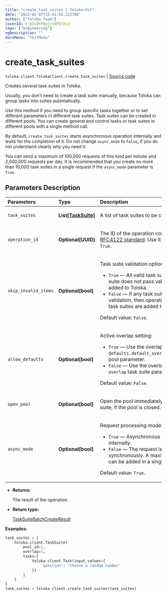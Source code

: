 ```yaml
---
title: "create_task_suites | Toloka-Kit"
date: "2023-02-07T15:41:54.122768"
author: ["Toloka Team"]
coverId: F_bIcOYF9yjrxkPZrXc3
tags: ["engineering"]
ogDescription: ""
docsMenu: "tkitMenu"
---
```


# create_task_suites
`toloka.client.TolokaClient.create_task_suites` | [Source code](https://github.com/Toloka/toloka-kit/blob/v1.1.3/src/client/__init__.py#L2492)

Creates several task suites in Toloka.

Usually, you don't need to create a task suite manually, because Toloka can group tasks into suites automatically.

Use this method if you need to group specific tasks together or to set different parameters in different task suites.
Task suites can be created in different pools. You can create general and control tasks or task suites in different pools with a single method call.

By default, `create_task_suites` starts asynchronous operation internally and waits for the completion of it. Do not
change `async_mode` to `False`, if you do not understand clearly why you need it.

You can send a maximum of 100,000 requests of this kind per minute and 2,000,000 requests per day.
It is recommended that you create no more than 10,000 task suites in a single request if the `async_mode` parameter is `True`.

## Parameters Description

| Parameters | Type | Description |
| :----------| :----| :-----------|
`task_suites`|**List\[[TaskSuite](/docs-new/toloka-kit/reference/toloka.client.task_suite.TaskSuite)\]**|<p>A list of task suites to be created.</p>
`operation_id`|**Optional\[UUID\]**|<p>The ID of the operation conforming to the [RFC4122 standard](https://tools.ietf.org/html/rfc4122). Use it if the `async_mode` is set to `True`.</p>
`skip_invalid_items`|**Optional\[bool\]**|<p>Task suite validation option:</p> <ul> <li>`True` — All valid task suites are added. If a task suite does not pass validation, then it is not added to Toloka.</li> <li>`False` — If any task suite does not pass validation, then operation is cancelled and no task suites are added to Toloka.</li> </ul> <p></p><p>Default value: `False`.</p>
`allow_defaults`|**Optional\[bool\]**|<p>Active overlap setting:</p> <ul> <li>`True` — Use the overlap that is set in the `defaults.default_overlap_for_new_task_suites` pool parameter.</li> <li>`False` — Use the overlap that is set in the `overlap` task suite parameter.</li> </ul> <p></p><p>Default value: `False`.</p>
`open_pool`|**Optional\[bool\]**|<p>Open the pool immediately after creating a task suite, if the pool is closed.</p>
`async_mode`|**Optional\[bool\]**|<p>Request processing mode:</p> <ul> <li>`True` — Asynchronous operation is started internally.</li> <li>`False` — The request is processed synchronously. A maximum of 5000 task suites can be added in a single request in this mode.</li> </ul> <p></p><p>Default value: `True`.</p>

* **Returns:**

  The result of the operation.

* **Return type:**

  [TaskSuiteBatchCreateResult](/docs-new/toloka-kit/reference/toloka.client.batch_create_results.TaskSuiteBatchCreateResult)

**Examples:**

```python
task_suites = [
    toloka.client.TaskSuite(
        pool_id=1,
        overlap=1,
        tasks=[
            toloka.client.Task(input_values={
                'question': 'Choose a random number'
            })
        ]
    )
]
task_suites = toloka_client.create_task_suites(task_suites)
```
